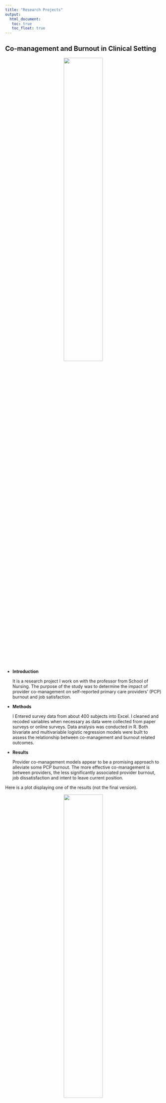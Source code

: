 ```yaml
---
title: "Research Projects"
output: 
  html_document:
   toc: true
   toc_float: true
---
```


## Co-management and Burnout in Clinical Setting
<center>
<img src="images/physicianburnout.png" style="width:50%">
</center>

* __Introduction__
<p align="left">It is a research project I work on with the professor from School of Nursing. The purpose of the study was to determine the impact of provider co-management on self-reported primary care providers' (PCP) burnout and job satisfaction.</p>
* __Methods__
<p align="left">I Entered survey data from about 400 subjects into Excel. I cleaned and recoded variables when necessary as data were collected from paper surveys or online surveys. Data analysis was conducted in R. Both bivariate and multivariable logistic regression models were built to assess the relationship between co-management and burnout related outcomes.</p>
* __Results__
<p align="left">Provider co-management models appear to be a promising approach to alleviate some PCP burnout. The more effective co-management is between providers, the less significantly associated provider burnout, job dissatisfaction and intent to leave current position.</p>

<p align="left">Here is a plot displaying one of the results (not the final version).</p>
<center>
<img src="images/Odds ratio.png" style="width:50%">
</center>

\

## LAtino Sleep and Health (LASH) Study
<center>
<img src="images/sleep.png" style="width:50%">
</center>

* __Introduction__
<p align="left">It is a research project I work on with the professor from Department of Biostatistics. The purpose of the study was to examine the associations of emotional, behavioral, and cognitive self-regulation with sleep in urban-dwelling Latina/o adults.</p>
* __Methods__
<p align="left">A cohort of 100 healthy Latino adults were collected data for 40 consecutive days on sleep and self-regulation. (The data collection hasn't completed yet.) Recently, statistical analysis has been done on 40 subjects with repated measurements for at least 40 days in R using Mixed Models and Cumulative Link Mixed Models to investigate the bidirectional relationship between sleep and self-regulation. With data accural, I would write statistical reports, and present results to the professor and his collaborators monthly.</p>
* __Results__
<p align="left">Emotional and behavioral self-regulatory processes are associated with insomnia, and that cognitive self-regulation is associated with both insomnia and overall sleep quality, which could lead to clinical implications.</p>

<p align="left">Here is a plot displaying one of the results (not the final version).</p>
<center>
<img src="images/Sleep mid-time.png" style="width:75%">
</center>

\

## Virological Dynamics in HIV-infected Infants
<center>
<img src="images/HIV.jpg" style="width:50%">
</center>

* __Introduction__
<p align="left">It was a research project I worked on with the professor from Department of Biostatistics. The purpose of the study was to examine how HIV-infected infants would respond to [antiretroviral therapy (ART)](https://www.hiv.gov/hiv-basics/staying-in-hiv-care/hiv-treatment/hiv-treatment-overview) and whether the initiation time of ART mattered.</p>
* __Methods__
<p align="left">For this project, I conducted statistical analysis on two datasets to resolve different research questions. Blood test results from both HIV-positive infants and HIV-negative infants were first compared to investigate whether there were significant differences of some biomarkers between case and control groups. Each participant was followed up at 4, 12 and 72 weeks after birth. Both t-test with multiple comparison adjustment for each individual time point and Generalized Estimating Equation (GEE) for longitudinal data were tried. Then, a dataset including only HIV-positive infants follwed up for 72 weeks was analyzed to explore whether the initiation time of ART mattered. Patients were classfied based on their viral load tends over time into three categories in SAS. Further analysis would be conducted to explore whether this classfication was associated with ART initiation time.</p>
* __Results__
<p align="left">Early ART initiation could help with HIV infection in infants. However, ART initiation and treatment adherence can be influenced by clinical and social factors which complicates interpretation.</p>

<p align="left">Here is a plot displaying one of the results (not the final version).</p>
<center>
<embed src="images/ttest_manhattan.pdf" height="300px" width="50%"/>
</center>

\

## Chronic Obstructive Pulmonary Disease (COPD)
<center>
<img src="images/COPD.png" style="width:50%">
</center>

* __Introduction__
<p align="left">It was a research project I worked on with the professor from Department of Epidemiology in college. The purpose of the study was to explore pain problems and associated factors for patients with mild or moderate COPD in China.</p>
* __Methods__
<p align="left">Survey data of 283 eligible patients were collected in collaboration with community health care providers. Statistical analysis was conducted in SAS with both bivariate and multivariable logistic regression models built to identify risk factors fassociated with pain problems. </p>
* __Results__
<p align="left">Pain was common in patients with mild and moderate COPD in the community
settings of Shanghai, China. Severity of COPD and COPD assessment test (CAT) score were significantly related to the prevalence of pain. Intervention measures should be developed to improve pain problems for COPD patients. </p>

<p align="left">Here is the [paper](journal.html) published in the Journal of Pain Research.</p>

